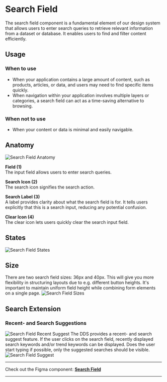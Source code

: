 


<Meta of={SearchFieldStories} /> 

# Search Field
The search field component is a fundamental element of our design system that allows users to enter search queries to retrieve relevant information from a dataset or database. It enables users to find and filter content efficiently.

## Usage

### When to use
- When your application contains a large amount of content, such as products, articles, or data, and users may need to find specific items quickly.
- When navigation within your application involves multiple layers or categories, a search field can act as a time-saving alternative to browsing.

### When not to use
- When your content or data is minimal and easily navigable.

## Anatomy
<img src={SearchFieldAnatomy} alt="Search Field Anatomy" />

**Field (1)**\
The input field allows users to enter search queries.


**Search Icon (2)**\
The search icon signifies the search action.


**Search Label (3)**\
A label provides clarity about what the search field is for. It tells users explicitly that this is a search input, reducing any potential confusion.


**Clear Icon (4)**\
The clear icon lets users quickly clear the search input field.

## States
<img src={SearchFieldStates} alt="Search Field States" />

## Size
There are two search field sizes: 36px and 40px. This will give you more flexibility in structuring layouts due to e.g. different button heights. It's important to maintain uniform field height while combining form elements on a single page.
<img src={SearchFieldSizes} alt="Search Field Sizes" />

## Search Extension

### Recent- and Search Suggestions
<img src={SearchFieldRecentSuggest} alt="Search Field Recent Suggest" />
The DDS provides a recent- and search suggest feature. If the user clicks on the search field, recently displayed search keywords and/or trend keywords can be displayed. Does the user start typing if possible, only the suggested searches should be visible.


<img src={SearchFieldSuggest} alt="Search Field Suggest" />


***
Check out the Figma component: **[Search Field](https://www.figma.com/file/zPvPwPgb4EsYFXKC2nhzSG/Infineon-DDS-%7C-Main?type=design&node-id=14251-8185&mode=design&t=donPtR9Uh27HrGsQ-4)**
***
